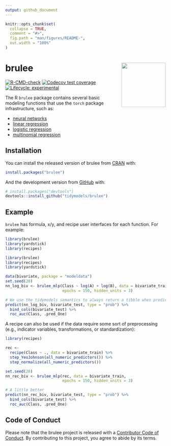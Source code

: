 ```yaml
---
output: github_document
---
```


<!-- README.md is generated from README.Rmd. Please edit that file -->

```r
knitr::opts_chunk$set(
  collapse = TRUE,
  comment = "#>",
  fig.path = "man/figures/README-",
  out.width = "100%"
)
```

# brulee <a href="https://tidymodels.github.io/brulee/"><img src="man/figures/logo.png" align="right" height="139" /></a>

<!-- badges: start -->
[![R-CMD-check](https://github.com/tidymodels/brulee/actions/workflows/R-CMD-check.yaml/badge.svg)](https://github.com/tidymodels/brulee/actions/workflows/R-CMD-check.yaml)
[![Codecov test coverage](https://codecov.io/gh/tidymodels/brulee/branch/main/graph/badge.svg)](https://app.codecov.io/gh/tidymodels/brulee?branch=main)
[![Lifecycle: experimental](https://img.shields.io/badge/lifecycle-experimental-orange.svg)](https://lifecycle.r-lib.org/articles/stages.html)
<!-- badges: end -->

The R `brulee` package contains several basic modeling functions that use the `torch` package infrastructure, such as:

* [neural networks](https://tidymodels.github.io/brulee/reference/brulee_mlp.html)
* [linear regression](https://tidymodels.github.io/brulee/reference/brulee_linear_reg.html)
* [logistic regression](https://tidymodels.github.io/brulee/reference/brulee_logistic_reg.html)
* [multinomial regression](https://tidymodels.github.io/brulee/reference/brulee_multinomial_reg.html)


## Installation

You can install the released version of brulee from [CRAN](https://CRAN.R-project.org) with:

``` r
install.packages("brulee")
```

And the development version from [GitHub](https://github.com/tidymodels/brulee) with:

``` r
# install.packages("devtools")
devtools::install_github("tidymodels/brulee")
```
## Example

`brulee` has formula, x/y, and recipe user interfaces for each function. For example:

```r
library(brulee)
library(yardstick)
library(recipes)
```
```r
library(brulee)
library(recipes)
library(yardstick)

data(bivariate, package = "modeldata")
set.seed(20)
nn_log_biv <- brulee_mlp(Class ~ log(A) + log(B), data = bivariate_train, 
                         epochs = 150, hidden_units = 3)

# We use the tidymodels semantics to always return a tibble when predicting
predict(nn_log_biv, bivariate_test, type = "prob") %>% 
  bind_cols(bivariate_test) %>% 
  roc_auc(Class, .pred_One)
```

A recipe can also be used if the data require some sort of preprocessing (e.g., indicator variables, transformations, or standardization): 

```r
library(recipes)

rec <- 
  recipe(Class ~ ., data = bivariate_train) %>%  
  step_YeoJohnson(all_numeric_predictors()) %>% 
  step_normalize(all_numeric_predictors())

set.seed(20)
nn_rec_biv <- brulee_mlp(rec, data = bivariate_train, 
                         epochs = 150, hidden_units = 3)

# A little better
predict(nn_rec_biv, bivariate_test, type = "prob") %>% 
  bind_cols(bivariate_test) %>% 
  roc_auc(Class, .pred_One)
```

## Code of Conduct
  
Please note that the brulee project is released with a [Contributor Code of Conduct](https://contributor-covenant.org/version/2/0/CODE_OF_CONDUCT.html). By contributing to this project, you agree to abide by its terms.

